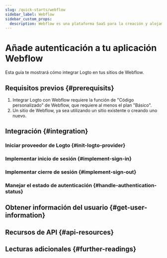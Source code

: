 ```yaml
---
slug: /quick-starts/webflow
sidebar_label: Webflow
sidebar_custom_props:
  description: Webflow es una plataforma SaaS para la creación y alojamiento de sitios web.
---
```




# Añade autenticación a tu aplicación Webflow

Esta guía te mostrará cómo integrar Logto en tus sitios de Webflow.

<GuideTip />

## Requisitos previos \{#prerequisits}

1. Integrar Logto con Webflow requiere la función de "Código personalizado" de Webflow, que requiere al menos el plan "Básico".
2. Un sitio de Webflow, ya sea utilizando un sitio existente o creando uno nuevo.

## Integración \{#integration}

### Iniciar proveedor de Logto \{#init-logto-provider}

<InitClient />

### Implementar inicio de sesión \{#implement-sign-in}

<ImplementSignIn />

### Implementar cierre de sesión \{#implement-sign-out}

<ImplementSignOut />

### Manejar el estado de autenticación \{#handle-authentication-status}

<HandleAuthenticationStatus />

<Checkpoint />

## Obtener información del usuario \{#get-user-information}

<GetUserInformation />

## Recursos de API \{#api-resources}

<ApiResources />

## Lecturas adicionales \{#further-readings}

<FurtherReadings />